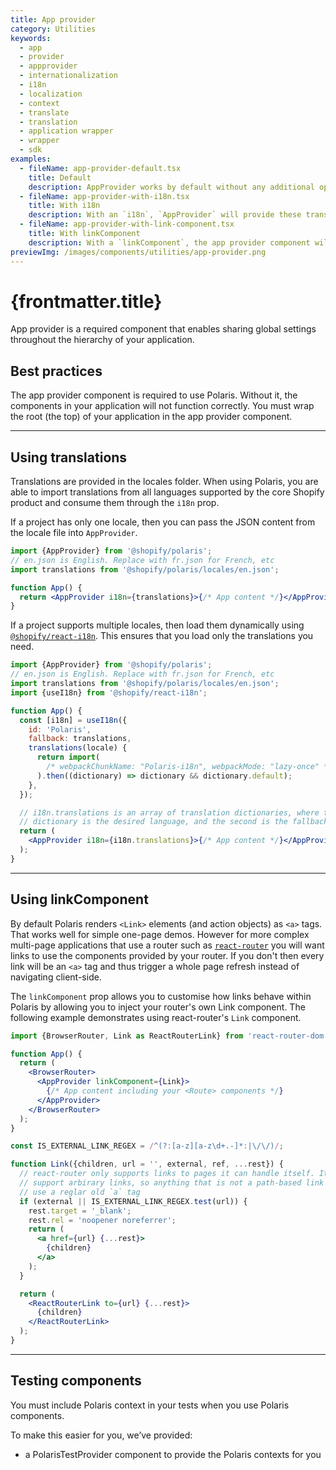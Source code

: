 ```yaml
---
title: App provider
category: Utilities
keywords:
  - app
  - provider
  - appprovider
  - internationalization
  - i18n
  - localization
  - context
  - translate
  - translation
  - application wrapper
  - wrapper
  - sdk
examples:
  - fileName: app-provider-default.tsx
    title: Default
    description: AppProvider works by default without any additional options passed to it.
  - fileName: app-provider-with-i18n.tsx
    title: With i18n
    description: With an `i18n`, `AppProvider` will provide these translations to polaris components. See [using translations](/components/app-provider#using-translations)
  - fileName: app-provider-with-link-component.tsx
    title: With linkComponent
    description: With a `linkComponent`, the app provider component will override the links used in other components. For example you may want to use the `Link` component provided by `react-router` throughout your application instead of the default `a` tag.
previewImg: /images/components/utilities/app-provider.png
---
```


# {frontmatter.title}

<Lede>

App provider is a required component that enables sharing global settings throughout the hierarchy of your application.

</Lede>

<Examples />

<Props componentName={frontmatter.title} />

## Best practices

The app provider component is required to use Polaris. Without it, the components in your application will not function correctly. You must wrap the root (the top) of your application in the app provider component.

---

## Using translations

Translations are provided in the locales folder. When using Polaris, you are able to import translations from all languages supported by the core Shopify product and consume them through the `i18n` prop.

If a project has only one locale, then you can pass the JSON content from the locale file into `AppProvider`.

```jsx
import {AppProvider} from '@shopify/polaris';
// en.json is English. Replace with fr.json for French, etc
import translations from '@shopify/polaris/locales/en.json';

function App() {
  return <AppProvider i18n={translations}>{/* App content */}</AppProvider>;
}
```

If a project supports multiple locales, then load them dynamically using [`@shopify/react-i18n`](https://github.com/Shopify/quilt/tree/master/packages/react-i18n#translation). This ensures that you load only the translations you need.

```jsx
import {AppProvider} from '@shopify/polaris';
// en.json is English. Replace with fr.json for French, etc
import translations from '@shopify/polaris/locales/en.json';
import {useI18n} from '@shopify/react-i18n';

function App() {
  const [i18n] = useI18n({
    id: 'Polaris',
    fallback: translations,
    translations(locale) {
      return import(
        /* webpackChunkName: "Polaris-i18n", webpackMode: "lazy-once" */ `@shopify/polaris/locales/${locale}.json`
      ).then((dictionary) => dictionary && dictionary.default);
    },
  });

  // i18n.translations is an array of translation dictionaries, where the first
  // dictionary is the desired language, and the second is the fallback.
  return (
    <AppProvider i18n={i18n.translations}>{/* App content */}</AppProvider>
  );
}
```

---

## Using linkComponent

By default Polaris renders `<Link>` elements (and action objects) as `<a>` tags. That works well for simple one-page demos. However for more complex multi-page applications that use a router such as [`react-router`](https://reacttraining.com/react-router/web) you will want links to use the components provided by your router. If you don't then every link will be an `<a>` tag and thus trigger a whole page refresh instead of navigating client-side.

The `linkComponent` prop allows you to customise how links behave within Polaris by allowing you to inject your router's own Link component. The following example demonstrates using react-router's `Link` component.

```jsx
import {BrowserRouter, Link as ReactRouterLink} from 'react-router-dom';

function App() {
  return (
    <BrowserRouter>
      <AppProvider linkComponent={Link}>
        {/* App content including your <Route> components */}
      </AppProvider>
    </BrowserRouter>
  );
}

const IS_EXTERNAL_LINK_REGEX = /^(?:[a-z][a-z\d+.-]*:|\/\/)/;

function Link({children, url = '', external, ref, ...rest}) {
  // react-router only supports links to pages it can handle itself. It does not
  // support arbirary links, so anything that is not a path-based link should
  // use a reglar old `a` tag
  if (external || IS_EXTERNAL_LINK_REGEX.test(url)) {
    rest.target = '_blank';
    rest.rel = 'noopener noreferrer';
    return (
      <a href={url} {...rest}>
        {children}
      </a>
    );
  }

  return (
    <ReactRouterLink to={url} {...rest}>
      {children}
    </ReactRouterLink>
  );
}
```

---

## Testing components

You must include Polaris context in your tests when you use Polaris components.

To make this easier for you, we’ve provided:

- a PolarisTestProvider component to provide the Polaris contexts for you
